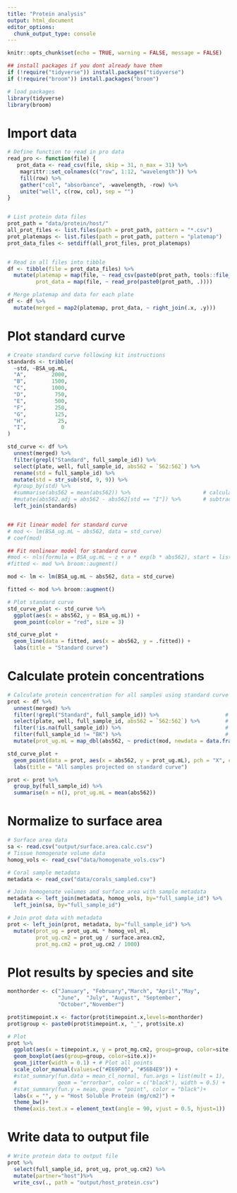 ```yaml
---
title: "Protein analysis"
output: html_document
editor_options: 
  chunk_output_type: console
---
```


```r
knitr::opts_chunk$set(echo = TRUE, warning = FALSE, message = FALSE)

## install packages if you dont already have them
if (!require("tidyverse")) install.packages("tidyverse")
if (!require("broom")) install.packages("broom")

# load packages
library(tidyverse)
library(broom)
```

# Import data
```r

# Define function to read in pro data
read_pro <- function(file) {
   prot_data <- read_csv(file, skip = 31, n_max = 31) %>%
    magrittr::set_colnames(c("row", 1:12, "wavelength")) %>%
    fill(row) %>%
    gather("col", "absorbance", -wavelength, -row) %>%
    unite("well", c(row, col), sep = "")
}


# List protein data files
prot_path = "data/protein/host/"                                              # Path to prot data directory
all_prot_files <- list.files(path = prot_path, pattern = "*.csv")          # List all files in directory
prot_platemaps <- list.files(path = prot_path, pattern = "platemap")       # List platemap files
prot_data_files <- setdiff(all_prot_files, prot_platemaps)                 # List data files


# Read in all files into tibble
df <- tibble(file = prot_data_files) %>%
  mutate(platemap = map(file, ~ read_csv(paste0(prot_path, tools::file_path_sans_ext(.), "_platemap.csv"))),
         prot_data = map(file, ~ read_pro(paste0(prot_path, .))))

# Merge platemap and data for each plate
df <- df %>%
  mutate(merged = map2(platemap, prot_data, ~ right_join(.x, .y)))
```

# Plot standard curve
```r
# Create standard curve following kit instructions
standards <- tribble(
  ~std, ~BSA_ug.mL,
  "A",        2000,
  "B",        1500,
  "C",        1000,
  "D",         750,
  "E",         500,
  "F",         250,
  "G",         125,
  "H",          25,
  "I",           0
)

std_curve <- df %>%
  unnest(merged) %>%
  filter(grepl("Standard", full_sample_id)) %>%
  select(plate, well, full_sample_id, abs562 = `562:562`) %>%
  rename(std = full_sample_id) %>%
  mutate(std = str_sub(std, 9, 9)) %>%
  #group_by(std) %>%
  #summarise(abs562 = mean(abs562)) %>%                       # calculate mean of standard duplicates
  #mutate(abs562.adj = abs562 - abs562[std == "I"]) %>%       # subtract blank absorbace value from all
  left_join(standards)


## Fit linear model for standard curve
# mod <- lm(BSA_ug.mL ~ abs562, data = std_curve)
# coef(mod)

## Fit nonlinear model for standard curve
#mod <- nls(formula = BSA_ug.mL ~ z + a * exp(b * abs562), start = list(z = 0, a = 1, b = 1), data = std_curve)
#fitted <- mod %>% broom::augment()

mod <- lm <- lm(BSA_ug.mL ~ abs562, data = std_curve)

fitted <- mod %>% broom::augment()

# Plot standard curve
std_curve_plot <- std_curve %>%
  ggplot(aes(x = abs562, y = BSA_ug.mL)) +
  geom_point(color = "red", size = 3) 

std_curve_plot + 
  geom_line(data = fitted, aes(x = abs562, y = .fitted)) +
  labs(title = "Standard curve")
```

# Calculate protein concentrations
```r
# Calculate protein concentration for all samples using standard curve
prot <- df %>%
  unnest(merged) %>%
  filter(!grepl("Standard", full_sample_id)) %>%                     # Get just samples (not standards)
  select(plate, well, full_sample_id, abs562 = `562:562`) %>%        # Select only needed columns
  filter(!is.na(full_sample_id)) %>%                                 # Filter out empty wells
  filter(full_sample_id != "BK") %>%                                 # Filter out blank wells
  mutate(prot_ug.mL = map_dbl(abs562, ~ predict(mod, newdata = data.frame(abs562 = .))))    # Use standard curve to convert absorbance to protein

std_curve_plot + 
  geom_point(data = prot, aes(x = abs562, y = prot_ug.mL), pch = "X", cex = 5, alpha = 0.3) +
  labs(title = "All samples projected on standard curve")

prot <- prot %>%
  group_by(full_sample_id) %>%
  summarise(n = n(), prot_ug.mL = mean(abs562))

```

# Normalize to surface area
```r
# Surface area data
sa <- read.csv("output/surface.area.calc.csv")
# Tissue homogenate volume data
homog_vols <- read_csv("data/homogenate_vols.csv") 

# Coral sample metadata
metadata <- read_csv("data/corals_sampled.csv") 

# Join homogenate volumes and surface area with sample metadata
metadata <- left_join(metadata, homog_vols, by="full_sample_id") %>%
  left_join(sa, by="full_sample_id")

# Join prot data with metadata
prot <- left_join(prot, metadata, by="full_sample_id") %>%
  mutate(prot_ug = prot_ug.mL * homog_vol_ml,
         prot_ug.cm2 = prot_ug / surface.area.cm2,
         prot_mg.cm2 = prot_ug.cm2 / 1000)
```

# Plot results by species and site
```r
monthorder <- c("January", "February","March", "April","May",
                "June",  "July", "August", "September", 
                "October","November")

prot$timepoint.x <- factor(prot$timepoint.x,levels=monthorder)
prot$group <- paste0(prot$timepoint.x, "_", prot$site.x)

# Plot 
prot %>%
  ggplot(aes(x = timepoint.x, y = prot_mg.cm2, group=group, color=site.x)) +
  geom_boxplot(aes(group=group, color=site.x))+
  geom_jitter(width = 0.1) + # Plot all points
  scale_color_manual(values=c("#E69F00", "#56B4E9")) +
  #stat_summary(fun.data = mean_cl_normal, fun.args = list(mult = 1),    # Plot standard error
  #             geom = "errorbar", color = c("black"), width = 0.5) +
  #stat_summary(fun.y = mean, geom = "point", color = "black")+           # Plot mean
  labs(x = "", y = "Host Soluble Protein (mg/cm2)") +
  theme_bw()+
  theme(axis.text.x = element_text(angle = 90, vjust = 0.5, hjust=1))
```

# Write data to output file
```r
# Write protein data to output file
prot %>%
  select(full_sample_id, prot_ug, prot_ug.cm2) %>%
  mutate(partner="host")%>%
  write_csv(., path = "output/host_protein.csv")
```

